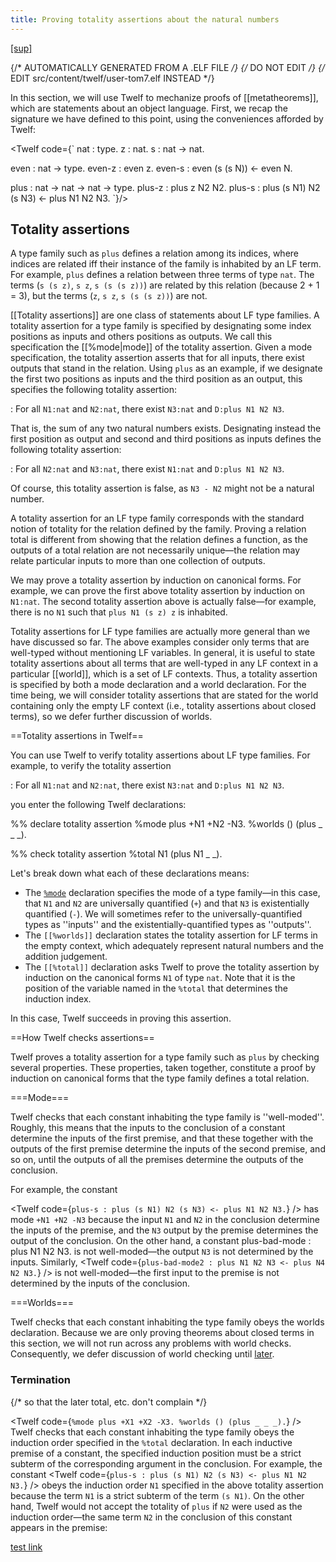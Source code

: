 ```yaml
---
title: Proving totality assertions about the natural numbers
---
```

[[sup]](https://google.com)


{/* AUTOMATICALLY GENERATED FROM A .ELF FILE */}
{/* DO NOT EDIT */}
{/* EDIT src/content/twelf/user-tom7.elf INSTEAD */}

In this section, we will use Twelf to mechanize proofs of [[metatheorems]], which are statements about an object language.
First, we recap the signature we have defined to this point, using the conveniences afforded by Twelf:

<Twelf code={`
nat : type.
z   : nat.
s   : nat -> nat.

even : nat -> type.
even-z : even z.
even-s : even (s (s N))
<- even N.

plus : nat -> nat -> nat -> type.
plus-z : plus z N2 N2.
plus-s : plus (s N1) N2 (s N3)
<- plus N1 N2 N3.
`}/>

## Totality assertions

A type family such as `plus` defines a relation among its indices, where indices are related iff their instance of the family is inhabited by an LF term. For example, `plus` defines a relation between three terms of type `nat`. The terms (`s (s z)`, `s z`, `s (s (s z))`) are related by this relation (because 2 + 1 = 3), but the terms (`z`, `s z`, `s (s (s z))`) are not.

[[Totality assertions]] are one class of statements about LF type families. A totality assertion for a type family is specified by designating some index positions as inputs and others positions as outputs. We call this specification the [[%mode|mode]] of the totality assertion. Given a mode specification, the totality assertion asserts that for all inputs, there exist outputs that stand in the relation. Using `plus` as an example, if we designate the first two positions as inputs and the third position as an output, this specifies the following totality assertion:

: For all `N1:nat` and `N2:nat`, there exist `N3:nat` and `D:plus N1 N2 N3`.

That is, the sum of any two natural numbers exists. Designating instead the first position as output and second and third positions as inputs defines the following totality assertion:

: For all `N2:nat` and `N3:nat`, there exist `N1:nat` and `D:plus N1 N2 N3`.

Of course, this totality assertion is false, as `N3 - N2` might not be a natural number.

A totality assertion for an LF type family corresponds with the standard notion of totality for the relation defined by the family. Proving a relation total is different from showing that the relation defines a function, as the outputs of a total relation are not necessarily unique&mdash;the relation may relate particular inputs to more than one collection of outputs.

We may prove a totality assertion by induction on canonical forms. For example, we can prove the first above totality assertion by induction on `N1:nat`. The second totality assertion above is actually false&mdash;for example, there is no `N1` such that `plus N1 (s z) z` is inhabited.

Totality assertions for LF type families are actually more general than we have discussed so far. The above examples consider only terms that are well-typed without mentioning LF variables. In general, it is useful to state totality assertions about all terms that are well-typed in any LF context in a particular [[world]], which is a set of LF contexts. Thus, a totality assertion is specified by both a mode declaration and a world declaration. For the time being, we will consider totality assertions that are stated for the world containing only the empty LF context (i.e., totality assertions about closed terms), so we defer further discussion of worlds.

==Totality assertions in Twelf==

You can use Twelf to verify totality assertions about LF type families. For example, to verify the totality assertion

: For all `N1:nat` and `N2:nat`, there exist `N3:nat` and `D:plus N1 N2 N3`.

you enter the following Twelf declarations:


<twelf import="base" export="mwt">
%% declare totality assertion
%mode plus +N1 +N2 -N3.
%worlds () (plus _ _ _).

%% check totality assertion
%total N1 (plus N1 \_ \_).

</twelf>

Let's break down what each of these declarations means:

- The [`%mode`](/wiki/percent/mode) declaration specifies the mode of a type family&mdash;in this case, that `N1` and `N2` are universally quantified (`+`) and that `N3` is existentially quantified (`-`). We will sometimes refer to the universally-quantified types as ''inputs'' and the existentially-quantified types as ''outputs''.
- The `[[%worlds]]` declaration states the totality assertion for LF terms in the empty context, which adequately represent natural numbers and the addition judgement.
- The `[[%total]]` declaration asks Twelf to prove the totality assertion by induction on the canonical forms `N1` of type `nat`. Note that it is the position of the variable named in the `%total` that determines the induction index.

In this case, Twelf succeeds in proving this assertion.

==How Twelf checks assertions==

Twelf proves a totality assertion for a type family such as `plus` by checking several properties. These properties, taken together, constitute a proof by induction on canonical forms that the type family defines a total relation.

===Mode===

Twelf checks that each constant inhabiting the type family is ''well-moded''. Roughly, this means that the inputs to the conclusion of a constant determine the inputs of the first premise, and that these together with the outputs of the first premise determine the inputs of the second premise, and so on, until the outputs of all the premises determine the outputs of the conclusion.

For example, the constant

<Twelf
  code={`
plus-s : plus (s N1) N2 (s N3)
	  <- plus N1 N2 N3.
`}
/>
has mode `+N1 +N2 -N3` because the input `N1` and `N2` in the conclusion determine
the inputs of the premise, and the `N3` output by the premise determines the output
of the conclusion. On the other hand, a constant
<twelf import="mwt" export="badmode" check="decl">
  plus-bad-mode : plus N1 N2 N3.
</twelf>
is not well-moded&mdash;the output `N3` is not determined by the inputs. Similarly,
<Twelf
  code={`
plus-bad-mode2 : plus N1 N2 N3
               <- plus N4 N2 N3.
`}
/>
is not well-moded&mdash;the first input to the premise is not determined by the inputs
of the conclusion.

===Worlds===

Twelf checks that each constant inhabiting the type family obeys the worlds declaration. Because we are only proving theorems about closed terms in this section, we will not run across any problems with world checks. Consequently, we defer discussion of world checking until [later](http://twelf.org/wiki/Proving_metatheorems:Proving_totality_assertions_in_non-empty_contexts).

### Termination

{/* so that the later total, etc. don't complain */}

<Twelf
  code={`
%mode plus +X1 +X2 -X3.
%worlds () (plus _ _ _).
`}
/>
Twelf checks that each constant inhabiting the type family obeys the induction order
specified in the `%total` declaration. In each inductive premise of a constant, the
specified induction position must be a strict subterm of the corresponding argument
in the conclusion. For example, the constant
<Twelf
  code={`
plus-s : plus (s N1) N2 (s N3)
	  <- plus N1 N2 N3.
`}
/>
obeys the induction order `N1` specified in the above totality assertion because
the term `N1` is a strict subterm of the term `(s N1)`. On the other hand, Twelf
would not accept the totality of `plus` if `N2` were used as the induction order&mdash;the
same term `N2` in the conclusion of this constant appears in the premise:

[test link](/wiki/categorytwelf/)
